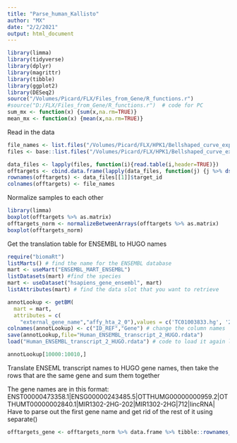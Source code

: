 ```yaml
---
title: "Parse_human_Kallisto"
author: "MX"
date: "2/2/2021"
output: html_document
---
```


```r
library(limma)
library(tidyverse)
library(dplyr)
library(magrittr)
library(tibble)
library(ggplot2)
library(DESeq2)
source("/Volumes/Picard/FLX/Files_from_Gene/R_functions.r")
#source("D:/FLX/Files_from_Gene/R_functions.r")  # code for PC
sum_mx <- function(x) {sum(x,na.rm=TRUE)}
mean_mx <- function(x) {mean(x,na.rm=TRUE)}
```


Read in the data
```r
file_names <- list.files("/Volumes/Picard/FLX/HPK1/Bellshaped_curve_experiments/Kallisto/", pattern=".tsv") %>% lapply(function(i) {strsplit(i,"_abundance")[[1]][1]})
files <- base::list.files("/Volumes/Picard/FLX/HPK1/Bellshaped_curve_experiments/Kallisto/", pattern=".tsv", full.names=TRUE)

data_files <- lapply(files, function(i){read.table(i,header=TRUE)})
offtargets <- cbind.data.frame(lapply(data_files, function(j) {j %>% dselect(tpm)}))
rownames(offtargets) <- data_files[[1]]$target_id
colnames(offtargets) <- file_names

```


Normalize samples to each other
```r
library(limma)
boxplot(offtargets %>% as.matrix)
offtargets_norm <- normalizeBetweenArrays(offtargets %>% as.matrix)
boxplot(offtargets_norm)
```

Get the translation table for ENSEMBL to HUGO names
```r
require("biomaRt")
listMarts() # find the name for the ENSEMBL database
mart <- useMart("ENSEMBL_MART_ENSEMBL")
listDatasets(mart) #find the species
mart <- useDataset("hsapiens_gene_ensembl", mart)
listAttributes(mart) # find the data slot that you want to retrieve

annotLookup <- getBM(
  mart = mart,
  attributes = c(
    "external_gene_name","affy_hta_2_0"),values = c('TC01003833.hg', '2824546_st', 'TC01000020.hg'))
colnames(annotLookup) <- c("ID_REF","Gene") # change the column names
save(annotLookup,file="Human_ENSEMBL_transcript_2_HUGO.rdata")
load("Human_ENSEMBL_transcript_2_HUGO.rdata") # code to load it again later

annotLookup[10000:10010,]
```

Translate ENSEML transcript names to HUGO gene names, then take the rows that are the same gene and sum them together

The gene names are in this format:
ENST00000473358.1|ENSG00000243485.5|OTTHUMG00000000959.2|OTTHUMT00000002840.1|MIR1302-2HG-202|MIR1302-2HG|712|lincRNA| 
Have to parse out the first gene name and get rid of the rest of it using separate()
```r

offtargets_gene <- offtargets_norm %>% data.frame %>% tibble::rownames_to_column("Gencode") %>% separate(Gencode, into=c(Gencode,NA),sep="|", extra="drop") %>% left_join(annotLookup, by=c("Gencode"="ID_REF")) %>% dselect(Gene,everything()) %>% dselect(-Gencode) %>% dfilter(!is.na(Gene)) %>% group_by(Gene) %>% mutate_if(is.numeric,sum_mx) %>% unique %>% ungroup 

```

